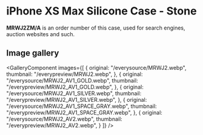 
# iPhone XS Max Silicone Case - Stone

<Callout type='info' emoji='👉🏻'>**MRWJ2ZM/A** is an order number of this case, used for search engines, auction websites and such.</Callout>

## Image gallery

<GalleryComponent
    images={[
      {
        original: "/everysource/MRWJ2.webp",
        thumbnail: "/everypreview/MRWJ2.webp",
      },
      {
        original: "/everysource/MRWJ2_AV1_GOLD.webp",
        thumbnail: "/everypreview/MRWJ2_AV1_GOLD.webp",
      },
      {
        original: "/everysource/MRWJ2_AV1_SILVER.webp",
        thumbnail: "/everypreview/MRWJ2_AV1_SILVER.webp",
      },
      {
        original: "/everysource/MRWJ2_AV1_SPACE_GRAY.webp",
        thumbnail: "/everypreview/MRWJ2_AV1_SPACE_GRAY.webp",
      },
      {
        original: "/everysource/MRWJ2_AV2.webp",
        thumbnail: "/everypreview/MRWJ2_AV2.webp",
      }
    ]}
  />
